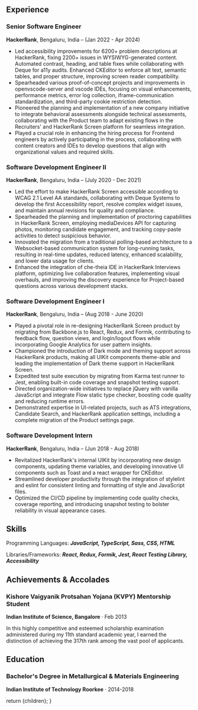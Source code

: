 
## Experience

### Senior Software Engineer

**HackerRank**, Bengaluru, India – (Jan 2022 - Apr 2024)

- Led accessibility improvements for 6200+ problem descriptions at HackerRank, fixing 2200+ issues in WYSIWYG-generated content. Automated contrast, heading, and table fixes while collaborating with Deque for a11y audits. Enhanced CKEditor to enforce alt text, semantic tables, and proper structure, improving screen reader compatibility.
- Spearheaded various proof-of-concept projects and improvements in openvscode-server and vscode IDEs, focusing on visual enhancements, performance metrics, error log collection, iframe-communication standardization, and third-party cookie restriction detection.
- Pioneered the planning and implementation of a new company initiative to integrate behavioral assessments alongside technical assessments, collaborating with the Product team to adapt existing flows in the Recruiters' and HackerRank Screen platform for seamless integration.
- Played a crucial role in enhancing the hiring process for Frontend engineers by actively participating in the process, collaborating with content creators and IDEs to develop questions that align with organizational values and required skills.

### Software Development Engineer II

**HackerRank**, Bengaluru, India – (July 2020 - Dec 2021)

- Led the effort to make HackerRank Screen accessible according to WCAG 2.1 Level AA standards, collaborating with Deque Systems to develop the first Accessibility report, resolve complex widget issues, and maintain annual revisions for quality and compliance.
- Spearheaded the planning and implementation of proctoring capabilities in HackerRank Screen, employing mediaDevices API for capturing photos, monitoring candidate engagement, and tracking copy-paste activities to detect suspicious behavior.
- Innovated the migration from a traditional polling-based architecture to a Websocket-based communication system for long-running tasks, resulting in real-time updates, reduced latency, enhanced scalability, and lower data usage for clients.
- Enhanced the integration of che-theia IDE in HackerRank Interviews platform, optimizing live collaboration features, implementing visual overhauls, and improving the discovery experience for Project-based questions across various development stacks.

### Software Development Engineer I

**HackerRank**, Bengaluru, India – (Aug 2018 - June 2020)

- Played a pivotal role in re-designing HackerRank Screen product by migrating from Backbone.js to React, Redux, and Formik, contributing to feedback flow, question views, and login/logout flows while incorporating Google Analytics for user pattern insights.
- Championed the introduction of Dark mode and theming support across HackerRank products, making all UIKit components theme-able and leading the implementation of Dark theme support in HackerRank Screen.
- Expedited test suite execution by migrating from Karma test runner to Jest, enabling built-in code coverage and snapshot testing support.
- Directed organization-wide initiatives to replace jQuery with vanilla JavaScript and integrate Flow static type checker, boosting code quality and reducing runtime errors.
- Demonstrated expertise in UI-related projects, such as ATS integrations, Candidate Search, and HackerRank application settings, including a complete migration of the Product settings page.

### Software Development Intern

**HackerRank**, Bengaluru, India – (Jun 2018 - Aug 2018)

- Revitalized HackerRank's internal UIKit by incorporating new design components, updating theme variables, and developing innovative UI components such as Toast and a react wrapper for CKEditor.
- Streamlined developer productivity through the integration of stylelint and eslint for consistent linting and formatting of style and JavaScript files.
- Optimized the CI/CD pipeline by implementing code quality checks, coverage reporting, and introducing snapshot testing to bolster reliability in visual appearance cases.

## Skills

Programming Languages: **_JavaScript, TypeScript, Sass, CSS, HTML_**

Libraries/Frameworks: **_React, Redux, Formik, Jest, React Testing Library, Accessibility_**

## Achievements & Accolades

### **Kishore Vaigyanik Protsahan Yojana (KVPY)** Mentorship Student

**Indian Institute of Science, Bangalore** · Feb 2013

In this highly competitive and esteemed scholarship examination administered during my 11th standard academic year, I earned the distinction of achieving the 317th rank among the vast pool of applicants.

## Education

### Bachelor's Degree in **Metallurgical & Materials Engineering**

**Indian Institute of Technology Roorkee** · 2014-2018

  return <MdxLayout>{children}</MdxLayout>;
}
